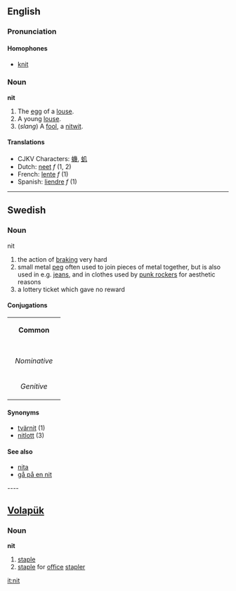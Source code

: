 ==English==
===Pronunciation===

====Homophones====
*[[knit]]

===Noun===
'''nit'''

#The [[egg]] of a [[louse]].
#A young [[louse]].
#(''slang'') A [[fool]], a [[nitwit]].

====Translations====
*CJKV Characters: [[蟣]], [[虮]]
*Dutch: [[neet]] ''f'' (1, 2)
*French: [[lente]] ''f'' (1)
*Spanish: [[liendre]] ''f'' (1)

----

== Swedish ==
=== Noun ===
;nit
#the action of [[braking]] very hard
#small metal [[peg]] often used to join pieces of metal together, but is also used in e.g. [[jeans]], and in clothes used by [[punk rocker]]s for aesthetic reasons
#a lottery ticket which gave no reward
====Conjugations====
{| border=1 cellspacing=0 
| bgcolor=#FFFFF0 colspan=5 align=center | '''Common''' 
|- 
|- bgcolor=#FFFFF0 align=center 
! rowspan=2 | 
| colspan=2 width=105 | ''Singular'' 
| colspan=2 | ''Plural'' 
|- bgcolor=#FFFFF0 align=center 
| width=105 | ''Indefinite'' 
| width=105 | ''Definite'' 
| width=105 | ''Indefinite'' 
|  width=105 | ''Definite'' 
|- align=center 
| width=105 bgcolor=#FFFFF0 | ''Nominative'' 
| [[nit]] 
| [[niten]] 
| [[nitar]] 
| [[nitarna]] 
|- align=center 
| width=105 bgcolor=#FFFFF0 | ''Genitive'' 
| [[nits]] 
| [[nitens]] 
| [[nitars]] 
| [[nitarnas]]
|} 
====Synonyms====
*[[tvärnit]] (1)
*[[nitlott]] (3)
====See also====
*[[nita]]
*[[gå på en nit]]

---- 
== [[Volapük]] == 
===Noun=== 
'''nit'''

# [[staple]] 
# [[staple]] for [[office]] [[stapler]]

[[it:nit]]